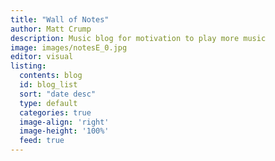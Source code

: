 ```yaml
---
title: "Wall of Notes"
author: Matt Crump
description: Music blog for motivation to play more music
image: images/notesE_0.jpg
editor: visual
listing:
  contents: blog
  id: blog_list
  sort: "date desc"
  type: default
  categories: true
  image-align: 'right'
  image-height: '100%'
  feed: true
---
```


::: {#blog_list}
:::

